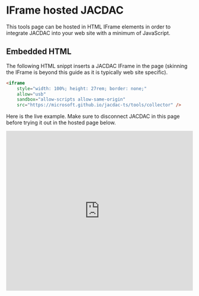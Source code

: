 # IFrame hosted JACDAC

This tools page can be hosted in HTML IFrame elements in order 
to integrate JACDAC into your web site with a minimum of JavaScript.

## Embedded HTML

The following HTML snippt inserts a JACDAC IFrame in the page 
(skinning the IFrame is beyond this guide as it is typically web site specific).

```HTML
<iframe
    style="width: 100%; height: 27rem; border: none;"
    allow="usb"
    sandbox="allow-scripts allow-same-origin"
    src="https://microsoft.github.io/jacdac-ts/tools/collector" />
```

Here is the live example. Make sure to disconnect JACDAC in this page before trying it out in the hosted page below.

<iframe
    style="width: 100%; height: 27rem; border: none;"
    allow="usb"
    sandbox="allow-scripts allow-same-origin"
    src="https://microsoft.github.io/jacdac-ts/tools/collector" />

## Message protocol
